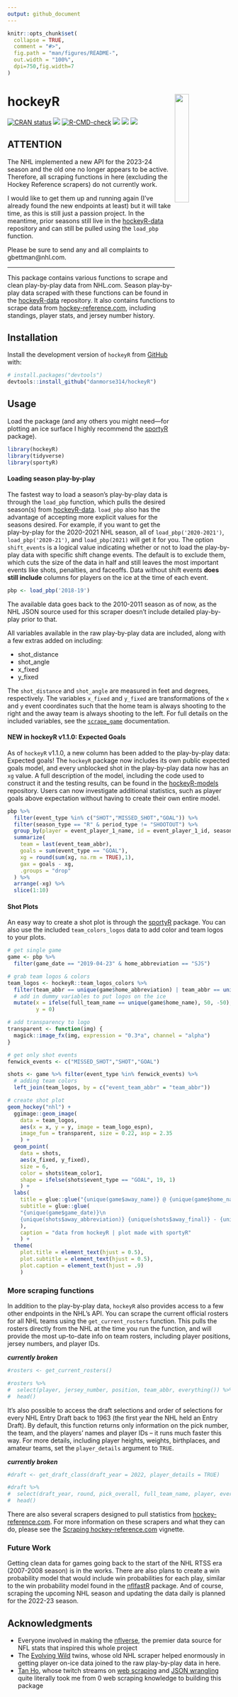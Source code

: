 ```yaml
---
output: github_document
---
```


<!-- README.md is generated from README.Rmd. Please edit that file -->

```r
knitr::opts_chunk$set(
  collapse = TRUE,
  comment = "#>",
  fig.path = "man/figures/README-",
  out.width = "100%",
  dpi=750,fig.width=7
)
```

# hockeyR <img src="man/figures/logo.png" style="float:right" width="25%" min-width="120px"/>

<!-- badges: start -->
[![CRAN status](https://www.r-pkg.org/badges/version/hockeyR)](https://CRAN.R-project.org/package=hockeyR)
[![](https://img.shields.io/badge/devel%20version-1.2.0-blue.svg)](https://github.com/hockeyR)
[![R-CMD-check](https://github.com/danmorse314/hockeyR/workflows/R-CMD-check/badge.svg)](https://github.com/danmorse314/hockeyR/actions)
[![](https://img.shields.io/github/last-commit/danmorse314/hockeyR.svg)](https://github.com/danmorse314/hockeyR/commits/master)
[![](https://cranlogs.r-pkg.org/badges/grand-total/hockeyR)](https://cran.r-project.org/package=hockeyR)
[![](https://img.shields.io/twitter/follow/danmorse_.svg?style=social)](https://twitter.com/danmorse_)
<!-- badges: end -->

## ATTENTION

The NHL implemented a new API for the 2023-24 season and the old one no longer appears to be active. Therefore, all scraping functions in here (excluding the Hockey Reference scrapers) do not currently work.

I would like to get them up and running again (I've already found the new endpoints at least) but it will take time, as this is still just a passion project. In the meantime, prior seasons still live in the [hockeyR-data](https://github.com/danmorse314/hockeyR-data) repository and can still be pulled using the `load_pbp` function.

Please be sure to send any and all complaints to gbettman@nhl.com.

------------------------------------------------------------

This package contains various functions to scrape and clean play-by-play data from NHL.com. Season play-by-play data scraped with these functions can be found in the [hockeyR-data](https://github.com/danmorse314/hockeyR-data) repository. It also contains functions to scrape data from [hockey-reference.com](https://www.hockey-reference.com/), including standings, player stats, and jersey number history.

## Installation

Install the development version of `hockeyR` from [GitHub](https://github.com/) with:

``` r
# install.packages("devtools")
devtools::install_github("danmorse314/hockeyR")
```
## Usage

Load the package (and any others you might need—for plotting an ice surface I highly recommend the [sportyR](https://github.com/sportsdataverse/sportyR) package).

```r
library(hockeyR)
library(tidyverse)
library(sportyR)
```

#### Loading season play-by-play

The fastest way to load a season's play-by-play data is through the `load_pbp` function, which pulls the desired season(s) from [hockeyR-data](https://github.com/danmorse314/hockeyR-data/tree/main/data). `load_pbp` also has the advantage of accepting more explicit values for the seasons desired. For example, if you want to get the play-by-play for the 2020-2021 NHL season, all of `load_pbp('2020-2021')`, `load_pbp('2020-21')`, and `load_pbp(2021)` will get it for you. The option `shift_events` is a logical value indicating whether or not to load the play-by-play data with specific shift change events. The default is to exclude them, which cuts the size of the data in half and still leaves the most important events like shots, penalties, and faceoffs. Data without shift events **does still include** columns for players on the ice at the time of each event.

```r
pbp <- load_pbp('2018-19')
```
The available data goes back to the 2010-2011 season as of now, as the NHL JSON source used for this scraper doesn't include detailed play-by-play prior to that.

All variables available in the raw play-by-play data are included, along with a few extras added on including:

* shot_distance
* shot_angle
* x_fixed
* y_fixed

The `shot_distance` and `shot_angle` are measured in feet and degrees, respectively. The variables `x_fixed` and `y_fixed` are transformations of the `x` and `y` event coordinates such that the home team is always shooting to the right and the away team is always shooting to the left. For full details on the included variables, see the [`scrape_game`](https://github.com/danmorse314/hockeyR/blob/master/R/scrape_game.R) documentation.

#### NEW in hockeyR v1.1.0: Expected Goals

As of `hockeyR` v1.1.0, a new column has been added to the play-by-play data: Expected goals! The `hockeyR` package now includes its own public expected goals model, and every unblocked shot in the play-by-play data now has an `xg` value. A full description of the model, including the code used to construct it and the testing results, can be found in the [hockeyR-models](https://github.com/danmorse314/hockeyR-models) repository. Users can now investigate additional statistics, such as player goals above expectation without having to create their own entire model.

```r
pbp %>%
  filter(event_type %in% c("SHOT","MISSED_SHOT","GOAL")) %>%
  filter(season_type == "R" & period_type != "SHOOTOUT") %>%
  group_by(player = event_player_1_name, id = event_player_1_id, season) %>%
  summarize(
    team = last(event_team_abbr),
    goals = sum(event_type == "GOAL"),
    xg = round(sum(xg, na.rm = TRUE),1),
    gax = goals - xg,
    .groups = "drop"
  ) %>%
  arrange(-xg) %>%
  slice(1:10)
```

#### Shot Plots

An easy way to create a shot plot is through the [sportyR](https://github.com/sportsdataverse/sportyR) package. You can also use the included `team_colors_logos` data to add color and team logos to your plots.

```r
# get single game
game <- pbp %>%
  filter(game_date == "2019-04-23" & home_abbreviation == "SJS")

# grab team logos & colors
team_logos <- hockeyR::team_logos_colors %>%
  filter(team_abbr == unique(game$home_abbreviation) | team_abbr == unique(game$away_abbreviation)) %>%
  # add in dummy variables to put logos on the ice
  mutate(x = ifelse(full_team_name == unique(game$home_name), 50, -50),
         y = 0)

# add transparency to logo
transparent <- function(img) {
  magick::image_fx(img, expression = "0.3*a", channel = "alpha")
}

# get only shot events
fenwick_events <- c("MISSED_SHOT","SHOT","GOAL")

shots <- game %>% filter(event_type %in% fenwick_events) %>%
  # adding team colors
  left_join(team_logos, by = c("event_team_abbr" = "team_abbr"))

# create shot plot
geom_hockey("nhl") +
  ggimage::geom_image(
    data = team_logos,
    aes(x = x, y = y, image = team_logo_espn),
    image_fun = transparent, size = 0.22, asp = 2.35
    ) +
  geom_point(
    data = shots,
    aes(x_fixed, y_fixed),
    size = 6,
    color = shots$team_color1,
    shape = ifelse(shots$event_type == "GOAL", 19, 1)
    ) +
  labs(
    title = glue::glue("{unique(game$away_name)} @ {unique(game$home_name)}"),
    subtitle = glue::glue(
    "{unique(game$game_date)}\n
    {unique(shots$away_abbreviation)} {unique(shots$away_final)} - {unique(shots$home_final)} {unique(shots$home_abbreviation)}"
    ),
    caption = "data from hockeyR | plot made with sportyR"
    ) +
  theme(
    plot.title = element_text(hjust = 0.5),
    plot.subtitle = element_text(hjust = 0.5),
    plot.caption = element_text(hjust = .9)
    )
```

### More scraping functions

In addition to the play-by-play data, `hockeyR` also provides access to a few other endpoints in the NHL's API. You can scrape the current official rosters for all NHL teams using the `get_current_rosters` function. This pulls the rosters directly from the NHL at the time you run the function, and will provide the most up-to-date info on team rosters, including player positions, jersey numbers, and player IDs.

***currently broken***

```r
#rosters <- get_current_rosters()

#rosters %>%
#  select(player, jersey_number, position, team_abbr, everything()) %>%
#  head()
```

It's also possible to access the draft selections and order of selections for every NHL Entry Draft back to 1963 (the first year the NHL held an Entry Draft). By default, this function returns only information on the pick number, the team, and the players' names and player IDs -- it runs much faster this way. For more details, including player heights, weights, birthplaces, and amateur teams, set the `player_details` argument to `TRUE`.

***currently broken***

```r
#draft <- get_draft_class(draft_year = 2022, player_details = TRUE)

#draft %>%
#  select(draft_year, round, pick_overall, full_team_name, player, everything()) %>%
#  head()
```
There are also several scrapers designed to pull statistics from [hockey-reference.com](https://www.hockey-reference.com/). For more information on these scrapers and what they can do, please see the [Scraping hockey-reference.com](https://hockeyr.netlify.app/articles/hockey-ref-scrapers.html) vignette.

### Future Work

Getting clean data for games going back to the start of the NHL RTSS era (2007-2008 season) is in the works. There are also plans to create a win probability model that would include win probabilities for each play, similar to the win probability model found in the [nflfastR](https://github.com/nflverse/nflfastR) package. And of course, scraping the upcoming NHL season and updating the data daily is planned for the 2022-23 season.

##    Acknowledgments

* Everyone involved in making the [nflverse](https://github.com/nflverse), the premier data source for NFL stats that inspired this whole project
* The [Evolving Wild](https://twitter.com/EvolvingWild) twins, whose old NHL scraper helped enormously in getting player on-ice data joined to the raw play-by-play data in here.
* [Tan Ho](https://twitter.com/_TanHo), whose twitch streams on [web scraping](https://www.youtube.com/watch?v=z8yT3E4pz54&t=26s) and [JSON wrangling](https://www.youtube.com/watch?v=fpw4G2-0R-o&t=1195s) quite literally took me from 0 web scraping knowledge to building this package
